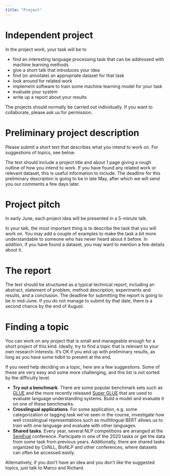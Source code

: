 ```yaml
---
title: "Project"
---
```


# Independent project

In the project work, your task will be to

* find an interesting language processing task that can be addressed with machine learning methods
* give a short talk that introduces your idea
* find (or annotate) an appropriate dataset for that task
* look around for related work
* implement software to train some machine learning model for your task
* evaluate your system
* write up a report about your results

The projects should normally be carried out individually. If you want to collaborate, please ask us for permission.

# Preliminary project description

Please submit a short text that describes what you intend to work on. For suggestions of topics, see below.

The text should include a project title and about 1 page giving a rough outline of how you intend to work. If you have found any related work or relevant dataset, this is useful information to include. The deadline for this preliminary description is going to be in late May, after which we will send you our comments a few days later.

# Project pitch

In early June, each project idea will be presented in a 5-minute talk.

In your talk, the most important thing is to describe the task that you will work on. You may add a couple of examples to make the task a bit more understandable to someone who has never heard about it before. In addition, if you have found a dataset, you may want to mention a few details about it.

<!--

* 09:15–09:45
* 09:45–10:00
* 10:00–10:15
* 10:15–10:30
* 10:30–10:45
* 10:45–11:15
* 11:15–11:30
* 11:30–11:45
* 10:15–10:30

-->

<!--
Order of the presentations:

* Adam, Georg
* Bram, Livia, Shivam
* Fredrik
* Hooman, Saaed
* Huaifeng (?)
* Lena, Olle
* Mehrdad
* Rajmund
* Simon
-->

# The report

The text should be structured as a typical technical report, including an abstract, statement of problem, method description, experiments and results, and a conclusion. The deadline for submitting the report is going to be in mid-June. If you do not manage to submit by that date, there is a second chance by the end of August.

# Finding a topic

You can work on any project that is small and manageable enough for a short project of this kind. Ideally, try to find a topic that is relevant to your own research interests. It's OK if you end up with preliminary results, as long as you have some tidbit to present at the end.

If you need help deciding on a topic, here are a few suggestions. Some of these are very easy and some more challenging, and this list is not sorted by the difficulty level.

* **Try out a benchmark**. There are some popular benchmark sets such as [GLUE](https://gluebenchmark.com/) and the more recently released [Super GLUE](https://super.gluebenchmark.com/) that are used to evaluate language understanding systems. Build a model and evaluate it on one of these benchmarks.
* **Crosslingual applications**. For some application, e.g. some categorization or tagging task we've seen in the course, investigate how well crosslingual representations such as multilingual BERT allows us to train with one language and evaluate with other languages.
* **Shared tasks**. Every year, several NLP competitions are arranged at the [SemEval](http://alt.qcri.org/semeval2020/index.php?id=tasks) conference. Participate in one of the 2020 tasks or get the data from some task from previous years. Additionally, there are shared tasks organized by CoNLL, BioNLP and other conferences, where datasets can often be accessed easily. 

Alternatively, if you don't have an idea and you don't like the suggested topics, just talk to Marco and Richard. 
